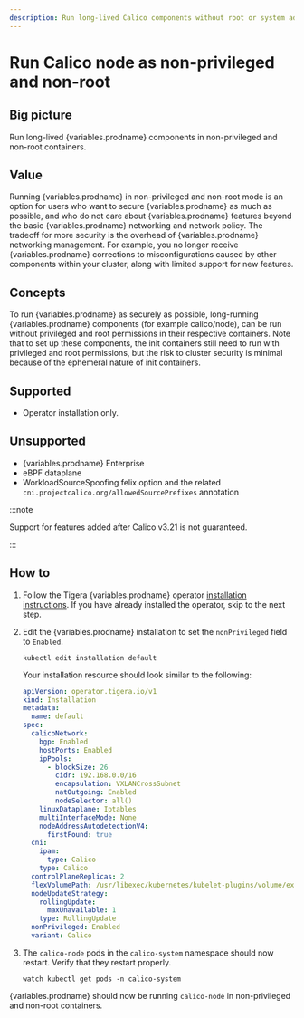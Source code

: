 ```yaml
---
description: Run long-lived Calico components without root or system admin privileges.
---
```



# Run Calico node as non-privileged and non-root

## Big picture

Run long-lived {variables.prodname} components in non-privileged and non-root containers.

## Value

Running {variables.prodname} in non-privileged and non-root mode is an option for users who
want to secure {variables.prodname} as much as possible, and who do not care about
{variables.prodname} features beyond the basic {variables.prodname} networking and network policy.
The tradeoff for more security is the overhead of {variables.prodname} networking management.
For example, you no longer receive {variables.prodname} corrections to misconfigurations caused
by other components within your cluster, along with limited support for new features.

## Concepts

To run {variables.prodname} as securely as possible, long-running {variables.prodname} components
(for example calico/node), can be run without privileged and root permissions in their respective
containers. Note that to set up these components, the init containers still need to run with
privileged and root permissions, but the risk to cluster security is minimal because of the
ephemeral nature of init containers.

## Supported

- Operator installation only.

## Unsupported

- {variables.prodname} Enterprise
- eBPF dataplane
- WorkloadSourceSpoofing felix option and the related `cni.projectcalico.org/allowedSourcePrefixes` annotation

:::note

Support for features added after Calico v3.21 is not guaranteed.

:::

## How to

1. Follow the Tigera {variables.prodname} operator [installation instructions](../getting-started/kubernetes/quickstart.mdx).
   If you have already installed the operator, skip to the next step.

1. Edit the {variables.prodname} installation to set the `nonPrivileged` field to `Enabled`.

   ```
   kubectl edit installation default
   ```

   Your installation resource should look similar to the following:

   ```yaml
   apiVersion: operator.tigera.io/v1
   kind: Installation
   metadata:
     name: default
   spec:
     calicoNetwork:
       bgp: Enabled
       hostPorts: Enabled
       ipPools:
         - blockSize: 26
           cidr: 192.168.0.0/16
           encapsulation: VXLANCrossSubnet
           natOutgoing: Enabled
           nodeSelector: all()
       linuxDataplane: Iptables
       multiInterfaceMode: None
       nodeAddressAutodetectionV4:
         firstFound: true
     cni:
       ipam:
         type: Calico
       type: Calico
     controlPlaneReplicas: 2
     flexVolumePath: /usr/libexec/kubernetes/kubelet-plugins/volume/exec/
     nodeUpdateStrategy:
       rollingUpdate:
         maxUnavailable: 1
       type: RollingUpdate
     nonPrivileged: Enabled
     variant: Calico
   ```

1. The `calico-node` pods in the `calico-system` namespace should now restart. Verify that they restart properly.
   ```
   watch kubectl get pods -n calico-system
   ```

{variables.prodname} should now be running `calico-node` in non-privileged and non-root containers.
